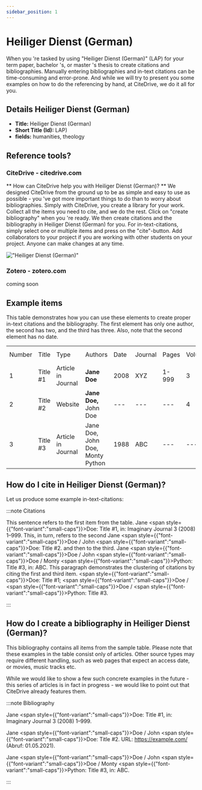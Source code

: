 ```yaml
---
sidebar_position: 1
---
```


# Heiliger Dienst (German)

When you 're tasked by using "Heiliger Dienst (German)" (LAP) for your term paper, bachelor 's, or master 's thesis to create citations and bibliographies.
Manually entering bibliographies and in-text citations can be time-consuming and error-prone. And while we will try to present you some examples on how to do the referencing by hand, at CiteDrive, we do it all for you.

## Details  Heiliger Dienst (German)
* **Title:** Heiliger Dienst (German)
* **Short Title (Id):** LAP)
* **fields:** humanities, theology

## Reference tools?
### CiteDrive - citedrive.com
** How can CiteDrive help you with Heiliger Dienst (German)? **
We designed CiteDrive from the ground up to be as simple and easy to use as possible - you 've got more important things to do than to worry about bibliographies. Simply with CiteDrive, you create a library for your work. Collect all the items you need to cite, and we do the rest. Click on "create bibliography" when you 're ready. We then create citations and the bibliography in Heiliger Dienst (German) for you. For in-text-citations, simply select one or multiple items and press on the "cite"-button. Add collaborators to your project if you are working with other students on your project. Anyone can make changes at any time.


!["Heiliger Dienst (German)"](images/heiliger-dienst-german.svg "Choose Heiliger Dienst (German) in the CiteDrive App")

### Zotero - zotero.com

coming soon

## Example items

This table demonstrates how you can use these elements to create proper in-text citations and the bibliography. The first element has only one author, the second has two, and the third has three. Also, note that the second element has no date.


<table>
  <tr>
   <td>Number
   </td>
   <td>Title
   </td>
   <td>Type
   </td>
   <td>Authors
   </td>
   <td>Date
   </td>
   <td>Journal
   </td>
   <td>Pages
   </td>
   <td>Volume
   </td>
   <td>Issue
   </td>
   <td>Access Date
   </td>
  </tr>
  <tr>
   <td>1
   </td>
   <td>Title #1
   </td>
   <td>Article in Journal
   </td>
   <td><strong>Jane Doe</strong>
   </td>
   <td>2008
   </td>
   <td>XYZ
   </td>
   <td>1-999
   </td>
   <td>3
   </td>
   <td>2
   </td>
   <td>--
   </td>
  </tr>
  <tr>
   <td>
2
   </td>
   <td>Title #2
   </td>
   <td>Website
   </td>
   <td><strong>Jane Doe, </strong>John Doe
   </td>
   <td>---
   </td>
   <td>---
   </td>
   <td>---
   </td>
   <td>4
   </td>
   <td>---
   </td>
   <td>2020-05-01
   </td>
  </tr>
  <tr>
   <td>3
   </td>
   <td>Title #3
   </td>
   <td>Article in Journal
   </td>
   <td>Jane Doe, John Doe, Monty Python
   </td>
   <td>1988
   </td>
   <td>ABC
   </td>
   <td>---
   </td>
   <td>---
   </td>
   <td>16
   </td>
   <td>---
   </td>
  </tr>
</table>



## How do I cite in  Heiliger Dienst (German)?

Let us produce some example in-text-citations:

:::note Citations


This sentence refers to the first item from the table. Jane <span style={{"font-variant":"small-caps"}}>Doe</span>: Title #1, in: Imaginary Journal  3  (2008) 1–999. This, in turn, refers to the second Jane <span style={{"font-variant":"small-caps"}}>Doe</span> / John  <span style={{"font-variant":"small-caps"}}>Doe</span>: Title #2.
and then to the third.  Jane <span style={{"font-variant":"small-caps"}}>Doe</span> / John <span style={{"font-variant":"small-caps"}}>Doe</span> / Monty <span style={{"font-variant":"small-caps"}}>Python</span>: Title #3, in: ABC.
This paragraph demonstrates the clustering of citations by citing the first and third item. <span style={{"font-variant":"small-caps"}}>Doe</span>: Title #1; <span style={{"font-variant":"small-caps"}}>Doe</span> / <span style={{"font-variant":"small-caps"}}>Doe</span> / <span style={{"font-variant":"small-caps"}}>Python</span>: Title #3.

:::

## How do I create a bibliography in Heiliger Dienst (German)?

This bibliography contains all items from the sample table. Please note that these examples in the table consist only of articles. Other source types may require different handling, such as web pages that expect an access date, or movies, music tracks etc.

While we would like to show a few such concrete examples in the future - this series of articles is in fact in progress - we would like to point out that CiteDrive already features them.

:::note Bibliography

Jane <span style={{"font-variant":"small-caps"}}>Doe</span>: Title #1, in: Imaginary Journal  3  (2008) 1–999.

Jane <span style={{"font-variant":"small-caps"}}>Doe</span> / John  <span style={{"font-variant":"small-caps"}}>Doe</span>: Title #2. URL: https://example.com/ (Abruf: 01.05.2021).

Jane <span style={{"font-variant":"small-caps"}}>Doe</span> / John <span style={{"font-variant":"small-caps"}}>Doe</span> / Monty <span style={{"font-variant":"small-caps"}}>Python</span>: Title #3, in: ABC.



:::


        